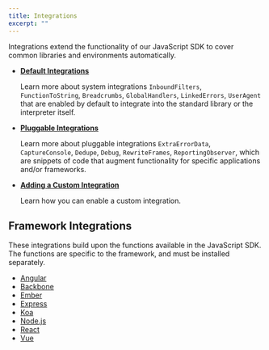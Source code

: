 ```yaml
---
title: Integrations
excerpt: ""
---
```

Integrations extend the functionality of our JavaScript SDK to cover common libraries and environments automatically.

- **[Default Integrations](default)**

    Learn more about system integrations `InboundFilters`, `FunctionToString`, `Breadcrumbs`, `GlobalHandlers`, `LinkedErrors`, `UserAgent` that are enabled by default to integrate into the standard library or the interpreter itself.

- **[Pluggable Integrations](plugin)**

    Learn more about pluggable integrations `ExtraErrorData`, `CaptureConsole`, `Dedupe`, `Debug`, `RewriteFrames`, `ReportingObserver`, which are snippets of code that augment functionality for specific applications and/or frameworks.

- **[Adding a Custom Integration](custom)**

    Learn how you can enable a custom integration.

## Framework Integrations

These integrations build upon the functions available in the JavaScript SDK. The functions are specific to the framework, and must be installed separately.

- [Angular](/platforms/javascript/angular/)
- [Backbone](/clients/javascript/integrations/)
- [Ember](/platforms/javascript/ember/)
- [Express](/platforms/node/express/)
- [Koa](/platforms/node/koa/)
- [Node.js](/platforms/node/)
- [React](/platforms/javascript/react/)
- [Vue](/platforms/javascript/vue/)
